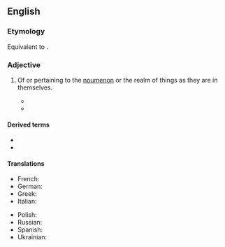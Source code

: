 ==English==

===Etymology===
Equivalent to {{suffix|en|noumenon|alt1=noumen(on)|al}}. {{etystub|lang=en}}

===Adjective===
{{en-adj|-}}

# {{lb|en|philosophy|especially {{w|Immanuel Kant|Kantianism}}}} Of or pertaining to the [[noumenon]] or the realm of things as they are in themselves.
#* {{quote-journal
|lang=en
|year=1878
|author=James Sully
|title=The Question of Visual Perception in Germany
|work=Mind
|volume=3
|issue=10
|page=193
|passage=We may here distinguish between two kinds of reality, phenomenal or relative, and '''noumenal''' or absolute.}}
#* {{quote-journal
|lang=en
|year=2003
|author=Jay Garfield
|author2=Graham Priest
|title=Nāgārjuna and the Limits of Thought
|work=Philosophy East and West
|volume=53
|issue=1
|page=3
|passage=When Kant says that it is impossible to know anything about, or apply any categories to, the '''noumenal''' realm, he would seem to be doing just what cannot be done.}}
#: {{ant|en|phenomenal}}

====Derived terms====
* {{l|en|noumenality}}
* {{l|en|noumenally}}

====Translations====
{{trans-top|of or pertaining to the noumenon}}
* French: {{t+|fr|nouménal}}
* German: {{t|de|noumenisch}}
* Greek: {{t-needed|el}}
* Italian: {{t|it|noumenico}}
{{trans-mid}}
* Polish: {{t|pl|noumenalny}}
* Russian: {{t+|ru|ноумена́льный}}
* Spanish: {{t|es|nouménico}}
* Ukrainian: {{t|uk|ноумена́льний}}
{{trans-bottom}}